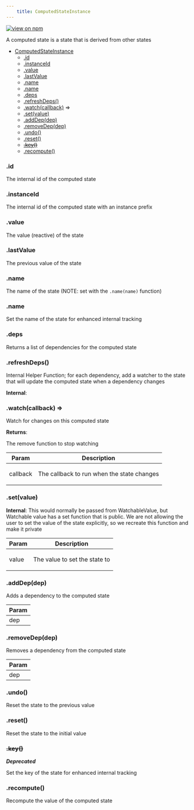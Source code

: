 ```yaml
--- 
	title: ComputedStateInstance 
--- 
```


[![view on npm](http://img.shields.io/npm/v/@plexusjs/core.svg)](https://www.npmjs.org/package/@plexusjs/core)

A computed state is a state that is derived from other states


* [ComputedStateInstance](#ComputedStateInstance)
    * [.id](#ComputedStateInstance+id)
    * [.instanceId](#ComputedStateInstance+instanceId)
    * [.value](#ComputedStateInstance+value)
    * [.lastValue](#ComputedStateInstance+lastValue)
    * [.name](#ComputedStateInstance+name)
    * [.name](#ComputedStateInstance+name)
    * [.deps](#ComputedStateInstance+deps)
    * [.refreshDeps()](#ComputedStateInstance+refreshDeps)
    * [.watch(callback)](#ComputedStateInstance+watch) ⇒
    * [.set(value)](#ComputedStateInstance+set)
    * [.addDep(dep)](#ComputedStateInstance+addDep)
    * [.removeDep(dep)](#ComputedStateInstance+removeDep)
    * [.undo()](#ComputedStateInstance+undo)
    * [.reset()](#ComputedStateInstance+reset)
    * ~~[.key()](#ComputedStateInstance+key)~~
    * [.recompute()](#ComputedStateInstance+recompute)

<a name="ComputedStateInstance+id"></a>

### .id
<p>The internal id of the computed state</p>

<a name="ComputedStateInstance+instanceId"></a>

### .instanceId
<p>The internal id of the computed state with an instance prefix</p>

<a name="ComputedStateInstance+value"></a>

### .value
<p>The value (reactive) of the state</p>

<a name="ComputedStateInstance+lastValue"></a>

### .lastValue
<p>The previous value of the state</p>

<a name="ComputedStateInstance+name"></a>

### .name
<p>The name of the state (NOTE: set with the <code>.name(name)</code> function)</p>

<a name="ComputedStateInstance+name"></a>

### .name
<p>Set the name of the state for enhanced internal tracking</p>

<a name="ComputedStateInstance+deps"></a>

### .deps
<p>Returns a list of dependencies for the computed state</p>

<a name="ComputedStateInstance+refreshDeps"></a>

### .refreshDeps()
<p>Internal Helper Function; for each dependency, add a watcher to the state that will update the computed state when a dependency changes</p>

**Internal**:   
<a name="ComputedStateInstance+watch"></a>

### .watch(callback) ⇒
<p>Watch for changes on this computed state</p>

**Returns**: <p>The remove function to stop watching</p>  

| Param | Description |
| --- | --- |
| callback | <p>The callback to run when the state changes</p> |

<a name="ComputedStateInstance+set"></a>

### .set(value)
**Internal**: This would normally be passed from WatchableValue, but Watchable value has a set function that is public. We are not allowing the user to set the value of the state explicitly, so we recreate this function and make it private  

| Param | Description |
| --- | --- |
| value | <p>The value to set the state to</p> |

<a name="ComputedStateInstance+addDep"></a>

### .addDep(dep)
<p>Adds a dependency to the computed state</p>


| Param |
| --- |
| dep | 

<a name="ComputedStateInstance+removeDep"></a>

### .removeDep(dep)
<p>Removes a dependency from the computed state</p>


| Param |
| --- |
| dep | 

<a name="ComputedStateInstance+undo"></a>

### .undo()
<p>Reset the state to the previous value</p>

<a name="ComputedStateInstance+reset"></a>

### .reset()
<p>Reset the state to the initial value</p>

<a name="ComputedStateInstance+key"></a>

### ~~.key()~~
***Deprecated***

<p>Set the key of the state for enhanced internal tracking</p>

<a name="ComputedStateInstance+recompute"></a>

### .recompute()
<p>Recompute the value of the computed state</p>


